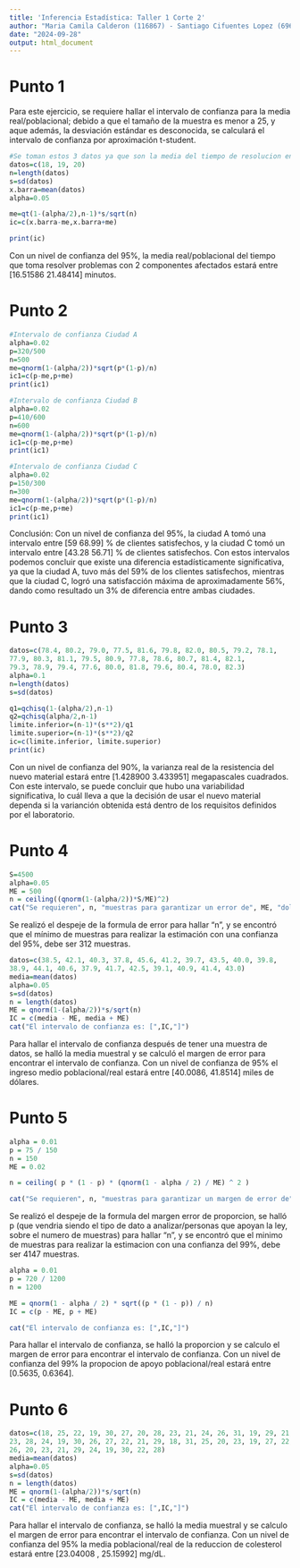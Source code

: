 ```yaml
---
title: 'Inferencia Estadística: Taller 1 Corte 2'
author: "Maria Camila Calderon (116867) - Santiago Cifuentes Lopez (69629)"
date: "2024-09-28"
output: html_document
---
```


# Punto 1

Para este ejercicio, se requiere hallar el intervalo de confianza para la media real/poblacional; debido a que el tamaño de la muestra es menor a 25, y aque además, la desviación estándar es desconocida, se calculará el intervalo de confianza por aproximación t-student.

```r
#Se toman estos 3 datos ya que son la media del tiempo de resolucion en problemas con 2 componentes afectados.
datos=c(18, 19, 20)
n=length(datos)
s=sd(datos)
x.barra=mean(datos)
alpha=0.05

me=qt(1-(alpha/2),n-1)*s/sqrt(n)
ic=c(x.barra-me,x.barra+me)

print(ic)
```
Con un nivel de confianza del 95%, la media real/poblacional del tiempo que toma resolver problemas con 2 componentes afectados estará entre [16.51586 21.48414] minutos.

# Punto 2

```r
#Intervalo de confianza Ciudad A
alpha=0.02
p=320/500
n=500
me=qnorm(1-(alpha/2))*sqrt(p*(1-p)/n)
ic1=c(p-me,p+me)
print(ic1)

```
```r
#Intervalo de confianza Ciudad B
alpha=0.02
p=410/600
n=600
me=qnorm(1-(alpha/2))*sqrt(p*(1-p)/n)
ic1=c(p-me,p+me)
print(ic1)

```

```r

#Intervalo de confianza Ciudad C
alpha=0.02
p=150/300
n=300
me=qnorm(1-(alpha/2))*sqrt(p*(1-p)/n)
ic1=c(p-me,p+me)
print(ic1)

```

Conclusión: Con un nivel de confianza del 95%, la ciudad A tomó una intervalo entre [59 68.99] % de clientes satisfechos, y la ciudad C tomó un intervalo entre [43.28 56.71] % de clientes satisfechos. Con estos intervalos podemos concluir que existe una diferencia estadísticamente significativa, ya que la ciudad A, tuvo  más del 59% de los clientes satisfechos, mientras que la ciudad C, logró una satisfacción máxima de aproximadamente 56%, dando como resultado un 3% de diferencia entre ambas ciudades.



# Punto 3

```r
datos=c(78.4, 80.2, 79.0, 77.5, 81.6, 79.8, 82.0, 80.5, 79.2, 78.1,
77.9, 80.3, 81.1, 79.5, 80.9, 77.8, 78.6, 80.7, 81.4, 82.1,
79.3, 78.9, 79.4, 77.6, 80.0, 81.8, 79.6, 80.4, 78.0, 82.3)
alpha=0.1
n=length(datos)
s=sd(datos)

q1=qchisq(1-(alpha/2),n-1)
q2=qchisq(alpha/2,n-1)
limite.inferior=(n-1)*(s**2)/q1
limite.superior=(n-1)*(s**2)/q2
ic=c(limite.inferior, limite.superior)
print(ic)

```

Con un nivel de confianza del 90%, la varianza real de la resistencia del nuevo material estará entre [1.428900 3.433951] megapascales cuadrados. Con este intervalo, se puede concluir que hubo una variabilidad significativa, lo cuál lleva a que la decisión de usar el nuevo material dependa si la varianción obtenida está dentro de los requisitos definidos por el laboratorio.


# Punto 4
```r
S=4500
alpha=0.05
ME = 500
n = ceiling((qnorm(1-(alpha/2))*S/ME)^2)
cat("Se requieren", n, "muestras para garantizar un error de", ME, "dolares")

```
Se realizó el despeje de la formula de error para hallar "n", y se encontró que el mínimo de muestras para realizar la estimación con una confianza del 95%, debe ser 312 muestras.

```r
datos=c(38.5, 42.1, 40.3, 37.8, 45.6, 41.2, 39.7, 43.5, 40.0, 39.8,
38.9, 44.1, 40.6, 37.9, 41.7, 42.5, 39.1, 40.9, 41.4, 43.0)
media=mean(datos)
alpha=0.05
s=sd(datos)
n = length(datos)
ME = qnorm(1-(alpha/2))*s/sqrt(n)
IC = c(media - ME, media + ME)
cat("El intervalo de confianza es: [",IC,"]")
```
Para hallar el intervalo de confianza después de tener una muestra de datos, se halló la media muestral y se calculó el margen de error para encontrar el intervalo de confianza.
Con un nivel de confianza de 95% el ingreso medio poblacional/real estará entre [40.0086, 41.8514] miles de dólares.

# Punto 5
```r
alpha = 0.01
p = 75 / 150
n = 150
ME = 0.02 

n = ceiling( p * (1 - p) * (qnorm(1 - alpha / 2) / ME) ^ 2 )

cat("Se requieren", n, "muestras para garantizar un margen de error de", ME)
```
Se realizó el despeje de la formula del margen error de proporcion, se halló p (que vendria siendo el tipo de dato a analizar/personas que apoyan la ley, sobre el numero de muestras) para hallar "n", y se encontró que el minimo de muestras para realizar la estimacion con una confianza del 99%, debe ser 4147 muestras.

```r
alpha = 0.01
p = 720 / 1200
n = 1200

ME = qnorm(1 - alpha / 2) * sqrt((p * (1 - p)) / n)
IC = c(p - ME, p + ME)

cat("El intervalo de confianza es: [",IC,"]")
```
Para hallar el intervalo de confianza, se halló la proporcion y se calculo el margen de error para encontrar el intervalo de confianza.
Con un nivel de confianza del 99% la propocion de apoyo poblacional/real estará entre [0.5635, 0.6364].

# Punto 6
```r
datos=c(18, 25, 22, 19, 30, 27, 20, 28, 23, 21, 24, 26, 31, 19, 29, 21, 22, 27, 25, 20,
23, 28, 24, 19, 30, 26, 27, 22, 21, 29, 18, 31, 25, 20, 23, 19, 27, 22, 24, 28,
26, 20, 23, 21, 29, 24, 19, 30, 22, 28)
media=mean(datos)
alpha=0.05
s=sd(datos)
n = length(datos)
ME = qnorm(1-(alpha/2))*s/sqrt(n)
IC = c(media - ME, media + ME)
cat("El intervalo de confianza es: [",IC,"]")
```
Para hallar el intervalo de confianza, se halló la media muestral y se calculo el margen de error para encontrar el intervalo de confianza.
Con un nivel de confianza del 95% la media poblacional/real de la reduccion de colesterol estará entre [23.04008 , 25.15992] mg/dL.